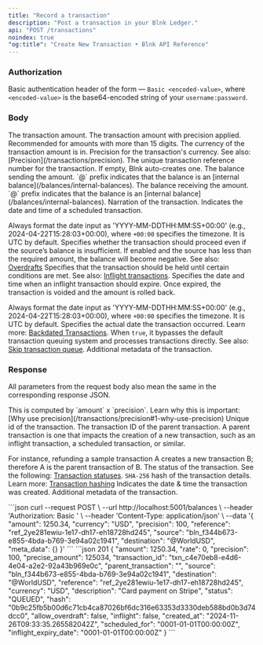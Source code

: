 ```yaml
---
title: "Record a transaction"
description: "Post a transaction in your Blnk Ledger."
api: "POST /transactions"
noindex: true
"og:title": "Create New Transaction • Blnk API Reference"
---
```



### Authorization
Basic authentication header of the form — `Basic <encoded-value>`, where `<encoded-value>` is the base64-encoded string of your `username:password`.

### Body

<ParamField body="amount" type="integer | float">  
  The transaction amount.
</ParamField>
<ParamField body="precise_amount" type="integer">  
  The transaction amount with precision applied. Recommended for amounts with more than 15 digits. 
</ParamField>
<ParamField body="currency" type="string" required>
  The currency of the transaction amount is in.
</ParamField>
<ParamField body="precision" type="integer" default="1" required>
  Precision for the transaction's currency. See also: [Precision](/transactions/precision).
</ParamField>
<ParamField body="reference" type="string" required>
  The unique transaction reference number for the transaction. If empty, Blnk auto-creates one.
</ParamField>
<ParamField body="source" type="string" required>
  The balance sending the amount. `@` prefix indicates that the balance is an [internal balance](/balances/internal-balances).
</ParamField>
<ParamField body="destination" type="string" required>
  The balance receiving the amount. `@` prefix indicates that the balance is an [internal balance](/balances/internal-balances).
</ParamField>
<ParamField body="description" type="string">
  Narration of the transaction.
</ParamField>
<ParamField body="scheduled_for" type="string">
  Indicates the date and time of a scheduled transaction. 
  
  Always format the date input as 'YYYY-MM-DDTHH:MM:SS+00:00' (e.g., 2024-04-22T15:28:03+00:00), where `+00:00` specifies the timezone. It is UTC by default.
</ParamField>
<ParamField body="allow_overdraft" type="boolean" default="false">
  Specifies whether the transaction should proceed even if the source’s balance is insufficient. If enabled and the source has less than the required amount, the balance will become negative. See also: [Overdrafts](/transactions/overdrafts)
</ParamField>
<ParamField body="inflight" type="boolean" default="false">
  Specifies that the transaction should be held until certain conditions are met. See also: [Inflight transactions](/transactions/inflight).
</ParamField>
<ParamField body="inflight_expiry_date" type="string">
  Specifies the date and time when an inflight transaction should expire. Once expired, the transaction is voided and the amount is rolled back.

  Always format the date input as 'YYYY-MM-DDTHH:MM:SS+00:00' (e.g., 2024-04-22T15:28:03+00:00), where `+00:00` specifies the timezone. It is UTC by default.
</ParamField>
<ParamField body="inflight_expiry_date" type="string">
  Specifies the actual date the transaction occurred. Learn more: [Backdated Transactions](/transactions/backdated-transactions).
</ParamField>
<ParamField body="skip_queue" type="boolean">
  When `true`, it bypasses the default transaction queuing system and processes transactions directly. See also: [Skip transaction queue](/transactions/introduction#skip-transaction-queue).
</ParamField>
<ParamField body="meta_data" type="object">
  Additional metadata of the transaction.
</ParamField>

### Response
<Info>All parameters from the request body also mean the same in the corresponding response JSON.</Info>

<ResponseField name="precise_amount" type="integer">
  This is computed by `amount` x `precision`. Learn why this is important: [Why use precision](/transactions/precision#1-why-use-precision)
</ResponseField>
<ResponseField name="transaction_id" type="string">
  Unique id of the transaction.
</ResponseField>
<ResponseField name="parent_transaction" type="string">
  The transaction ID of the parent transaction. A parent transaction is one that impacts the creation of a new transaction, such as an inflight transaction, a scheduled transaction, or similar.

  For instance, refunding a sample transaction A creates a new transaction B; therefore A is the parent transaction of B.
</ResponseField>
<ResponseField name="status" type="string">
  The status of the transaction. See the following: [Transaction statuses](/transactions/statuses).
</ResponseField>
<ResponseField name="hash" type="string">
  `SHA-256` hash of the transaction details. Learn more: [Transaction hashing](/transactions/hash)
</ResponseField>
<ResponseField name="created_at" type="string">
  Indicates the date & time the transaction was created.
</ResponseField>
<ResponseField name="meta_data" type="User Object">
  Additional metadata of the transaction.
</ResponseField>

<RequestExample>
```json
curl --request POST \
  --url http://localhost:5001/balances \
  --header 'Authorization: Basic <encoded-value>' \
  --header 'Content-Type: application/json' \
  --data '{
    "amount": 1250.34,
    "currency": "USD",
    "precision": 100,
    "reference": "ref_2ye281ewiu-1e17-dh17-eh18728hd245",
    "source": "bln_f344b673-e855-4bda-b769-3e94a02c1941",
    "destination": "@WorldUSD",
    "meta_data": {}
  }'
```
</RequestExample>

<ResponseExample>
```json 201
{
    "amount": 1250.34,
    "rate": 0,
    "precision": 100,
    "precise_amount": 125034,
    "transaction_id": "txn_c4e70eb8-e4d6-4e04-a2e2-92a43b969e0c",
    "parent_transaction": "",
    "source": "bln_f344b673-e855-4bda-b769-3e94a02c1941",
    "destination": "@WorldUSD",
    "reference": "ref_2ye281ewiu-1e17-dh17-eh18728hd245",
    "currency": "USD",
    "description": "Card payment on Stripe",
    "status": "QUEUED",
    "hash": "0b9c25fb5b00d6c71cb4ca87026bf6dc316e63353d3330deb588bd0b3d74dcc0",
    "allow_overdraft": false,
    "inflight": false,
    "created_at": "2024-11-26T09:33:35.265582042Z",
    "scheduled_for": "0001-01-01T00:00:00Z",
    "inflight_expiry_date": "0001-01-01T00:00:00Z"
}
```
</ResponseExample>

<NeedHelp />